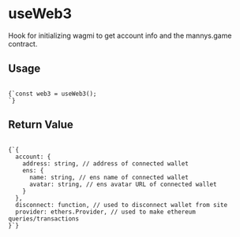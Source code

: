 
# useWeb3

Hook for initializing wagmi to get account info and the mannys.game contract.

<h2 style={{ marginTop: 0 }}>Usage</h2>

<Code language="js">
{`const web3 = useWeb3();
<App {...web3} />`}
</Code>

## Return Value

<Code language="js">
{`{
  account: {
    address: string, // address of connected wallet
    ens: {
      name: string, // ens name of connected wallet
      avatar: string, // ens avatar URL of connected wallet
    }
  },
  disconnect: function, // used to disconnect wallet from site
  provider: ethers.Provider, // used to make ethereum queries/transactions
}`}
</Code>